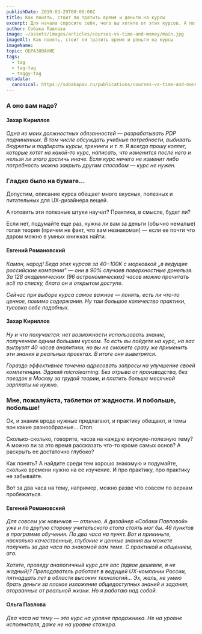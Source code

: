 ```yaml
---
publishDate: 2019-03-29T00:00:00Z
title: Как понять, стоит ли тратить время и деньги на курсы
excerpt: Для начала спросите себя, чего вы хотите от этих курсов. А потом подумайте, нельзя ли получить это другим способом, несколько менее затратным.
author: Собака Павлова
image: ~/assets/images/articles/courses-vs-time-and-money/main.jpg
imageAlt: Как понять, стоит ли тратить время и деньги на курсы
imageName:               
topic: ОБРАЗОВАНИЕ
tags:
  - tag
  - tag-tag
  - taggy-tag
metadata:
  canonical: https://sobakapav.ru/publications/courses-vs-time-and-money
---
```



### А оно вам надо?

#### Захар Кириллов

_Одна из моих должностных обязанностей — разрабатывать PDP подчиненных. В том числе обсуждать учебные потребности, выбивать бюджеты и подбирать курсы, тренинги и т. п. Я всегда прошу коллег, которые хотят на какой-то курс, написать, что изменится после него и нельзя ли этого достичь иначе. Если курс ничего не изменит либо потребность можно закрыть другим способом — курс не нужен._

### Гладко было на бумаге…

Допустим, описание курса обещает много вкусных, полезных и питательных для UX-дизайнера вещей.

А готовить эти полезные штуки научат? Практика, в смысле, будет ли?

Если нет, подумайте еще раз, нужна ли вам за деньги (обычно немалые) голая теория (причем не факт, что вам незнакомая) — если ее почти что даром можно в умных книжках найти.

#### Евгений Романовский

_Камон, народ! Беда этих курсов за 40−100К с морковкой „в ведущие российские компании" — они в 90% случаев поверхностные донельзя. За 128 академических (96 астрономических) часов можно прочитать всё по списку, благо он в открытом доступе._

_Сейчас при выборе курса самое важное — понять, есть ли что-то ценное, помимо содержания. Ну там большое количество практики, тусовка себе подобных._

#### Захар Кириллов

_Ну и что получается: нет возможности использовать знание, полученное одним большим куском. То есть вы пойдете на курс, на вас выгрузят 40 часов аналитики, но вы не сможете сразу же применить эти знания в реальных проектах. В итоге они выветрятся._

_Гораздо эффективнее точечно адресовать запросы на улучшение своей компетенции. Эдакий microlearning. Без отрыва от производства, без поездок в Москву за грудой теории, и платить больше месячной зарплаты не нужно._

### Мне, пожалуйста, таблетки от жадности. И побольше, побольше!

Ок, и знания вроде нужные предлагают, и практику обещают, и темы вон какие разнообразные… Стоп.

Сколько-сколько, говорите, часов на каждую вкусную-полезную тему? А можно ли за это время рассказать что-то кроме самых основ? А раскрыть ее достаточно глубоко?

Как понять? А найдите среди тем хорошо знакомую и подумайте, сколько времени нужно на ее изучение. И про практику, про практику не забывайте.

Вот за два часа на тему, например, можно разве что совсем по верхам пробежаться.

#### Евгений Романовский

_Для совсем уж новичков — отлично. А дизайнер «Собаки Павловой» уже и по другую сторону учительского стола стоять мог бы. 46 пунктов в программе обучения. По два часа на пункт. Вот и прикиньте, насколько качественные, глубокие и ценные знания вы можете получить за два часа по знакомой вам теме. С практикой и общением, ага._

_Хотите, проведу аналогичный курс для вас (вдвое дешевле, я не жадный)? Преподаватель работает в ведущей UX-компании России, пятнадцать лет в области высоких технологий… Эх, жаль, не умею брать деньги за плохое изложение общедоступных знаний и задания, оторванные от реальной жизни. Но я работаю над собой._

#### Ольга Павлова

_Два часа на тему — это курс на уровне продажника. Не на уровне исполнителя, даже не на уровне стажера._

